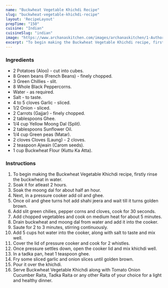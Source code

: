 ---
name: "Buckwheat Vegetable Khichdi Recipe"
slug: "buckwheat-vegetable-khichdi-recipe"
layout: 'RecipeLayout'
prepTime: "150"
cuisine: "Indian"
cuisineSlug: "indian"
image: "https://www.archanaskitchen.com/images/archanaskitchen/1-Author/Jyothi_Rajesh/Buckwheat_Vegetable_Khichdi.jpg"
excerpt: "To begin making the Buckwheat Vegetable Khichdi recipe, firstly rinse the buckwheat in water"
---

### Ingredients

- 2 Potatoes (Aloo) - cut into cubes.
- 8 Green beans (French Beans) - finely chopped.
- 3 Green Chillies - slit.
- 8 Whole Black Peppercorns.
- Water - as required.
- Salt - to taste.
- 4 to 5 cloves Garlic - sliced.
- 1/2 Onion - sliced.
- 2 Carrots (Gajjar) - finely chopped.
- 2 tablespoons Ghee.
- 1/4 cup Yellow Moong Dal (Split).
- 2 tablespoons Sunflower Oil.
- 1/4 cup Green peas (Matar).
- 2 cloves Cloves (Laung) - 2 cloves.
- 2 teaspoon Ajwain (Carom seeds).
- 1 cup Buckwheat Flour (Kuttu Ka Atta).

### Instructions

1. To begin making the Buckwheat Vegetable Khichdi recipe, firstly rinse the buckwheat in water.
1. Soak it for atleast 2 hours.
1. Soak the moong dal for about half an hour.
1. Next, in a pressure cooker add oil and ghee.
1. Once oil and ghee turns hot add shahi jeera and wait till it turns golden brown.
1. Add slit green chilies, pepper corns and cloves, cook for 30 seconds.
1. Add chopped vegetables and cook on medium heat for about 5 minutes.
1. Drain buckwheat and moong dal from water and add it into the cooker.
1. Saute for 2 to 3 minutes, stirring continuously.
1. Add 5 cups hot water into the cooker, along with salt to taste and mix well.
1. Cover the lid of pressure cooker and cook for 2 whistles.
1. Once pressure settles down, open the cooker lid and mix khichdi well.
1. In a tadka pan, heat 1 teaspoon ghee.
1. Fry some sliced garlic and onion slices until golden brown.
1. Pour it over the khichdi.
1. Serve Buckwheat Vegetable Khichdi along with Tomato Onion Cucumber Raita, Tadka Raita or any other Raita of your choice for a light and healthy dinner.
